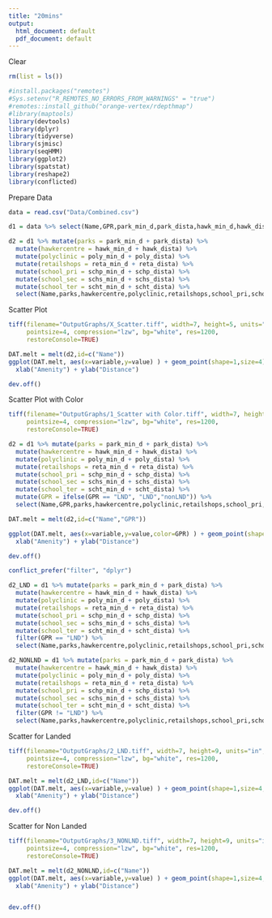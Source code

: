 ```yaml
---
title: "20mins"
output:
  html_document: default
  pdf_document: default
---
```



Clear 
```r
rm(list = ls())
```


```r
#install.packages("remotes")
#Sys.setenv("R_REMOTES_NO_ERRORS_FROM_WARNINGS" = "true")
#remotes::install_github("orange-vertex/rdepthmap")
#library(maptools)
library(devtools)
library(dplyr)
library(tidyverse)
library(sjmisc)
library(seqHMM) 
library(ggplot2)
library(spatstat)
library(reshape2)
library(conflicted)
```


Prepare Data
```r
data = read.csv("Data/Combined.csv") 

d1 = data %>% select(Name,GPR,park_min_d,park_dista,hawk_min_d,hawk_dista,poly_min_d,poly_dista,reta_min_d,reta_dista,schp_min_d,schp_dista,schs_min_d,schs_dista,scht_min_d,scht_dista)

d2 = d1 %>% mutate(parks = park_min_d + park_dista) %>%
  mutate(hawkercentre = hawk_min_d + hawk_dista) %>%
  mutate(polyclinic = poly_min_d + poly_dista) %>%
  mutate(retailshops = reta_min_d + reta_dista) %>%
  mutate(school_pri = schp_min_d + schp_dista) %>%
  mutate(school_sec = schs_min_d + schs_dista) %>%
  mutate(school_ter = scht_min_d + scht_dista) %>%
  select(Name,parks,hawkercentre,polyclinic,retailshops,school_pri,school_sec,school_ter)
```

Scatter Plot
```r
tiff(filename="OutputGraphs/X_Scatter.tiff", width=7, height=5, units="in",
     pointsize=4, compression="lzw", bg="white", res=1200,
     restoreConsole=TRUE)

DAT.melt = melt(d2,id=c("Name"))
ggplot(DAT.melt, aes(x=variable,y=value) ) + geom_point(shape=1,size=4)  + theme(axis.text.x = element_text(angle = 90, vjust = 0.5, hjust=1)) + geom_hline(yintercept=1600, linetype="dashed", color = "red") + ggtitle("Distance to Amenity") +
  xlab("Amenity") + ylab("Distance")

dev.off()
```

Scatter Plot with Color
```r
tiff(filename="OutputGraphs/1_Scatter with Color.tiff", width=7, height=9, units="in",
     pointsize=4, compression="lzw", bg="white", res=1200,
     restoreConsole=TRUE)

d2 = d1 %>% mutate(parks = park_min_d + park_dista) %>%
  mutate(hawkercentre = hawk_min_d + hawk_dista) %>%
  mutate(polyclinic = poly_min_d + poly_dista) %>%
  mutate(retailshops = reta_min_d + reta_dista) %>%
  mutate(school_pri = schp_min_d + schp_dista) %>%
  mutate(school_sec = schs_min_d + schs_dista) %>%
  mutate(school_ter = scht_min_d + scht_dista) %>%
  mutate(GPR = ifelse(GPR == "LND", "LND","nonLND")) %>%
  select(Name,GPR,parks,hawkercentre,polyclinic,retailshops,school_pri,school_sec,school_ter)

DAT.melt = melt(d2,id=c("Name","GPR"))

ggplot(DAT.melt, aes(x=variable,y=value,color=GPR) ) + geom_point(shape=1,size=4)  + theme(axis.text.x = element_text(angle = 90, vjust = 0.5, hjust=1)) + geom_hline(yintercept=1600, linetype="dashed", color = "red") + ggtitle("Distance to Amenity (coloured)") +
  xlab("Amenity") + ylab("Distance")

dev.off()
```

```r
conflict_prefer("filter", "dplyr")

d2_LND = d1 %>% mutate(parks = park_min_d + park_dista) %>%
  mutate(hawkercentre = hawk_min_d + hawk_dista) %>%
  mutate(polyclinic = poly_min_d + poly_dista) %>%
  mutate(retailshops = reta_min_d + reta_dista) %>%
  mutate(school_pri = schp_min_d + schp_dista) %>%
  mutate(school_sec = schs_min_d + schs_dista) %>%
  mutate(school_ter = scht_min_d + scht_dista) %>%
  filter(GPR == "LND") %>%
  select(Name,parks,hawkercentre,polyclinic,retailshops,school_pri,school_sec,school_ter)

d2_NONLND = d1 %>% mutate(parks = park_min_d + park_dista) %>%
  mutate(hawkercentre = hawk_min_d + hawk_dista) %>%
  mutate(polyclinic = poly_min_d + poly_dista) %>%
  mutate(retailshops = reta_min_d + reta_dista) %>%
  mutate(school_pri = schp_min_d + schp_dista) %>%
  mutate(school_sec = schs_min_d + schs_dista) %>%
  mutate(school_ter = scht_min_d + scht_dista) %>%
  filter(GPR != "LND") %>%
  select(Name,parks,hawkercentre,polyclinic,retailshops,school_pri,school_sec,school_ter)
```

Scatter for Landed
```r
tiff(filename="OutputGraphs/2_LND.tiff", width=7, height=9, units="in",
     pointsize=4, compression="lzw", bg="white", res=1200,
     restoreConsole=TRUE)

DAT.melt = melt(d2_LND,id=c("Name"))
ggplot(DAT.melt, aes(x=variable,y=value) ) + geom_point(shape=1,size=4,color='#F8766D')  + theme(axis.text.x = element_text(angle = 90, vjust = 0.5, hjust=1)) + geom_hline(yintercept=1600, linetype="dashed", color = "red")+ ggtitle("[Landed] Distance to Amenity") +
  xlab("Amenity") + ylab("Distance")

dev.off()
```

Scatter for Non Landed
```r
tiff(filename="OutputGraphs/3_NONLND.tiff", width=7, height=9, units="in",
     pointsize=4, compression="lzw", bg="white", res=1200,
     restoreConsole=TRUE)

DAT.melt = melt(d2_NONLND,id=c("Name"))
ggplot(DAT.melt, aes(x=variable,y=value) ) + geom_point(shape=1,size=4,color="#00BFC4")  + theme(axis.text.x = element_text(angle = 90, vjust = 0.5, hjust=1)) + geom_hline(yintercept=1600, linetype="dashed", color = "red")+ ggtitle("[Non-Landed] Distance to Amenity") +
  xlab("Amenity") + ylab("Distance")


dev.off()
```

